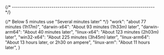 
{/* ------------------------------------------------------------------------ */}

{/* Below 5 minutes use "Several minutes later" */}
    "work": "about 77 minutes (1h17m)",
    "darwin-x64": "About 93 minutes (1h33m) later",
    "darwin-arm64": "About 40 minutes later",
    "linux-x64": "About 123 minutes (2h03m) later",
    "win32-x64": "About 225 minutes (3h45m) later",
    "linux-arm64": "About 13 hours later, or 2h30 on ampere",
    "linux-arm": "About 11 hours later",
}
